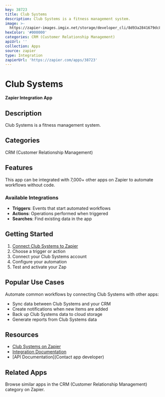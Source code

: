 ```yaml
---
key: 38723
title: Club Systems
description: Club Systems is a fitness management system.
image: >-
  https://zapier-images.imgix.net/storage/developer_cli/8d93a2841679dc8fd1ede14f19ba81e4.png?auto=format%2Ccompress&ixlib=python-3.0.0&q=50
hexColor: '#000000'
categories: CRM (Customer Relationship Management)
apiUrl: ''
collection: Apps
source: zapier
type: Integration
zapierUrl: 'https://zapier.com/apps/38723'
---
```

# Club Systems

**Zapier Integration App**

## Description

Club Systems is a fitness management system.

## Categories

CRM (Customer Relationship Management)

## Features

This app can be integrated with 7,000+ other apps on Zapier to automate workflows without code.

### Available Integrations

- **Triggers**: Events that start automated workflows
- **Actions**: Operations performed when triggered
- **Searches**: Find existing data in the app

## Getting Started

1. [Connect Club Systems to Zapier](https://zapier.com/apps/38723)
2. Choose a trigger or action
3. Connect your Club Systems account
4. Configure your automation
5. Test and activate your Zap

## Popular Use Cases

Automate common workflows by connecting Club Systems with other apps:

- Sync data between Club Systems and your CRM
- Create notifications when new items are added
- Back up Club Systems data to cloud storage
- Generate reports from Club Systems data

## Resources

- [Club Systems on Zapier](https://zapier.com/apps/38723)
- [Integration Documentation](https://zapier.com/apps/38723/integrations)
- [API Documentation](Contact app developer)

## Related Apps

Browse similar apps in the CRM (Customer Relationship Management) category on Zapier.
